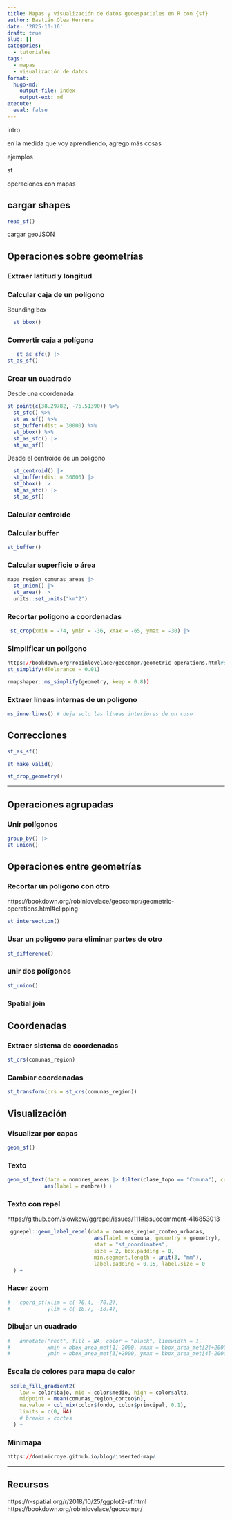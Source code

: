 ```yaml
---
title: Mapas y visualización de datos geoespaciales en R con {sf}
author: Bastián Olea Herrera
date: '2025-10-16'
draft: true
slug: []
categories:
  - tutoriales
tags:
  - mapas
  - visualización de datos
format:
  hugo-md:
    output-file: index
    output-ext: md
execute:
  eval: false
---
```


intro

en la medida que voy aprendiendo, agrego más cosas

ejemplos

sf

operaciones con mapas


## cargar shapes
```r
read_sf()
```
 
cargar geoJSON


## Operaciones sobre geometrías

### Extraer latitud y longitud

### Calcular caja de un polígono
Bounding box
```r
  st_bbox()
```
 
### Convertir caja a polígono
```r
   st_as_sfc() |>
st_as_sf()
```
  
### Crear un cuadrado

Desde una coordenada
```r
st_point(c(38.29782, -76.51390)) %>%
  st_sfc() %>%
  st_as_sf() %>%
  st_buffer(dist = 30000) %>%
  st_bbox() %>%
  st_as_sfc() |>
  st_as_sf()
```
 
Desde el centroide de un polígono
```r
  st_centroid() |> 
  st_buffer(dist = 30000) |> 
  st_bbox() |> 
  st_as_sfc() |>
  st_as_sf()
```
 
### Calcular centroide

### Calcular buffer
```r
st_buffer()
```
 

### Calcular superficie o área
```r
mapa_region_comunas_areas |> 
  st_union() |> 
  st_area() |> 
  units::set_units("km^2")
```
 


### Recortar polígono a coordenadas
```r
 st_crop(xmin = -74, ymin = -36, xmax = -65, ymax = -30) |> 
```


### Simplificar un polígono
```r
https://bookdown.org/robinlovelace/geocompr/geometric-operations.html#simplification
st_simplify(dTolerance = 0.01)

rmapshaper::ms_simplify(geometry, keep = 0.8)) 


```


### Extraer líneas internas de un polígono
```r
ms_innerlines() # deja solo las líneas interiores de un coso
```


## Correcciones
```r
st_as_sf()
```


```r
st_make_valid()
```

```r
st_drop_geometry() 
```


----


## Operaciones agrupadas

### Unir polígonos
```r
group_by() |> 
st_union()
```
 

## Operaciones entre geometrías

### Recortar un polígono con otro
https://bookdown.org/robinlovelace/geocompr/geometric-operations.html#clipping

```r
st_intersection()
```
 
### Usar un polígono para eliminar partes de otro
```r
st_difference()
```
 
 
### unir dos polígonos
```r
st_union()
```

### Spatial join




## Coordenadas

### Extraer sistema de coordenadas
```r
st_crs(comunas_region)
```

### Cambiar coordenadas
```r
st_transform(crs = st_crs(comunas_region))
```


## Visualización

### Visualizar por capas
```r
geom_sf()
```


### Texto
```r
geom_sf_text(data = nombres_areas |> filter(clase_topo == "Comuna"), color = "red", fontface = "bold",
            aes(label = nombre)) + 
```

### Texto con repel
https://github.com/slowkow/ggrepel/issues/111#issuecomment-416853013
```r
 ggrepel::geom_label_repel(data = comunas_region_conteo_urbanas,
                            aes(label = comuna, geometry = geometry),
                            stat = "sf_coordinates",
                            size = 2, box.padding = 0,
                            min.segment.length = unit(3, "mm"),
                            label.padding = 0.15, label.size = 0
  ) +
```


### Hacer zoom
```r
#   coord_sf(xlim = c(-70.4, -70.2),
#            ylim = c(-18.7, -18.4),
```

### Dibujar un cuadrado
```r
#   annotate("rect", fill = NA, color = "black", linewidth = 1,
#            xmin = bbox_area_met[1]-2000, xmax = bbox_area_met[2]+2000,
#            ymin = bbox_area_met[3]+2000, ymax = bbox_area_met[4]-2000)+
```

### Escala de colores para mapa de calor

```r
 scale_fill_gradient2(
    low = color$bajo, mid = color$medio, high = color$alto,
    midpoint = mean(comunas_region_conteo$n),
    na.value = col_mix(color$fondo, color$principal, 0.1),
    limits = c(0, NA)
    # breaks = cortes
  ) +
```


### Minimapa
```r
https://dominicroye.github.io/blog/inserted-map/
```


----


## Recursos
https://r-spatial.org/r/2018/10/25/ggplot2-sf.html
https://bookdown.org/robinlovelace/geocompr/